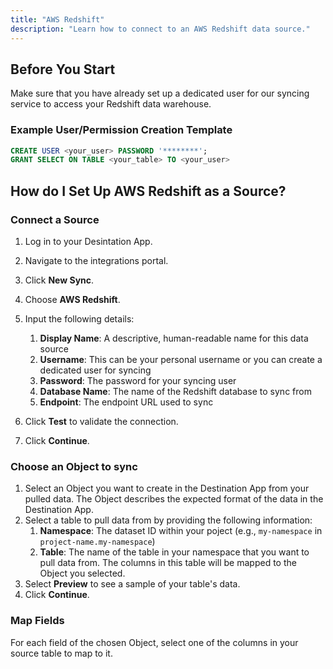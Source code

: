 ```yaml
---
title: "AWS Redshift"
description: "Learn how to connect to an AWS Redshift data source."
---
```


## Before You Start 

Make sure that you have already set up a dedicated user for our syncing service to access your Redshift data warehouse. 

### Example User/Permission Creation Template

```sql
CREATE USER <your_user> PASSWORD '********';
GRANT SELECT ON TABLE <your_table> TO <your_user>
```

## How do I Set Up AWS Redshift as a Source?

### Connect a Source

1. Log in to your Desintation App.
2. Navigate to the integrations portal.
3. Click **New Sync**.
4. Choose **AWS Redshift**.
5. Input the following details:
    1. **Display Name**: A descriptive, human-readable name for this data source
    1. **Username**: This can be your personal username or you can create a dedicated user for syncing
    1. **Password**: The password for your syncing user
    1. **Database Name**: The name of the Redshift database to sync from
    1. **Endpoint**: The endpoint URL used to sync

6. Click **Test** to validate the connection.
7. Click **Continue**.

### Choose an Object to sync

1. Select an Object you want to create in the Destination App from your pulled data. The Object describes the expected format of the data in the Destination App.
2. Select a table to pull data from by providing the following information:
    1. **Namespace**: The dataset ID within your poject (e.g., `my-namespace` in `project-name.my-namespace`)
    1. **Table**: The name of the table in your namespace that you want to pull data from. The columns in this table will be mapped to the Object you selected.
3. Select **Preview** to see a sample of your table's data.
4. Click **Continue**.

### Map Fields

For each field of the chosen Object, select one of the columns in your source table to map to it.